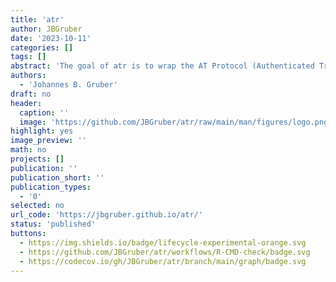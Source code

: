 ```yaml
---
title: 'atr'
author: JBGruber
date: '2023-10-11'
categories: []
tags: []
abstract: 'The goal of atr is to wrap the AT Protocol (Authenticated Transfer Protocol) behind Bluesky. And we have actually already fulfilled this goal!'
authors:
  - 'Johannes B. Gruber'
draft: no
header:
  caption: ''
  image: 'https://github.com/JBGruber/atr/raw/main/man/figures/logo.png'
highlight: yes
image_preview: ''
math: no
projects: []
publication: ''
publication_short: ''
publication_types:
  - '0'
selected: no
url_code: 'https://jbgruber.github.io/atr/'
status: 'published'
buttons:
  - https://img.shields.io/badge/lifecycle-experimental-orange.svg
  - https://github.com/JBGruber/atr/workflows/R-CMD-check/badge.svg
  - https://codecov.io/gh/JBGruber/atr/branch/main/graph/badge.svg
---
```


